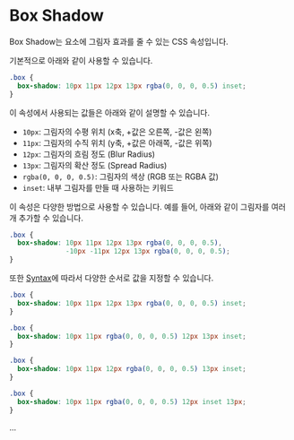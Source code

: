 # Box Shadow

Box Shadow는 요소에 그림자 효과를 줄 수 있는 CSS 속성입니다.

기본적으로 아래와 같이 사용할 수 있습니다.

```css
.box {
  box-shadow: 10px 11px 12px 13px rgba(0, 0, 0, 0.5) inset;
}
```

이 속성에서 사용되는 값들은 아래와 같이 설명할 수 있습니다.

- `10px`: 그림자의 수평 위치 (x축, +값은 오른쪽, -값은 왼쪽)
- `11px`: 그림자의 수직 위치 (y축, +값은 아래쪽, -값은 위쪽)
- `12px`: 그림자의 흐림 정도 (Blur Radius)
- `13px`: 그림자의 확산 정도 (Spread Radius)
- `rgba(0, 0, 0, 0.5)`: 그림자의 색상 (RGB 또는 RGBA 값)
- `inset`: 내부 그림자를 만들 때 사용하는 키워드

이 속성은 다양한 방법으로 사용할 수 있습니다. 예를 들어, 아래와 같이 그림자를 여러 개 추가할 수 있습니다.

```css
.box {
  box-shadow: 10px 11px 12px 13px rgba(0, 0, 0, 0.5),
              -10px -11px 12px 13px rgba(0, 0, 0, 0.5);
}
```


또한 [Syntax](https://developer.mozilla.org/en-US/docs/Web/CSS/box-shadow#syntax)에 따라서 다양한 순서로 값을 지정할 수 있습니다.

```css
.box {
  box-shadow: 10px 11px 12px 13px rgba(0, 0, 0, 0.5) inset;
}
```

```css
.box {
  box-shadow: 10px 11px rgba(0, 0, 0, 0.5) 12px 13px inset;
}
```

```css
.box {
  box-shadow: 10px 11px 12px rgba(0, 0, 0, 0.5) 13px inset;
}
```

```css
.box {
  box-shadow: 10px 11px rgba(0, 0, 0, 0.5) 12px inset 13px;
}
```

...